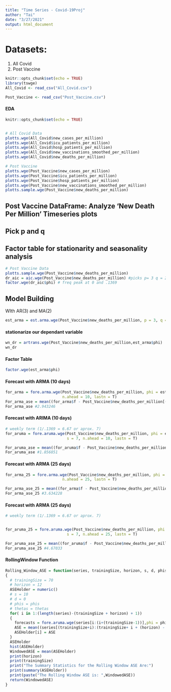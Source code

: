 ```yaml
---
title: "Time Series - Covid-19Proj"
author: "Tai"
date: "3/27/2021"
output: html_document
---
```


# Datasets:
1) All Covid
2) Post Vaccine

```r
knitr::opts_chunk$set(echo = TRUE)
library(tswge)
All_Covid <- read_csv("All_Covid.csv")

Post_Vaccine <- read_csv("Post_Vaccine.csv")


```



#############
#### EDA ####
#############

```r
knitr::opts_chunk$set(echo = TRUE)


# All Covid Data
plotts.wge(All_Covid$new_cases_per_million)
plotts.wge(All_Covid$icu_patients_per_million)
plotts.wge(All_Covid$hosp_patients_per_million)
plotts.wge(All_Covid$new_vaccinations_smoothed_per_million)
plotts.wge(All_Covid$new_deaths_per_million)

# Post Vaccine
plotts.wge(Post_Vaccine$new_cases_per_million)
plotts.wge(Post_Vaccine$icu_patients_per_million)
plotts.wge(Post_Vaccine$hosp_patients_per_million)
plotts.wge(Post_Vaccine$new_vaccinations_smoothed_per_million)
plotts.sample.wge(Post_Vaccine$new_deaths_per_million)

```

## Post Vaccine DataFrame: Analyze 'New Death Per Million' Timeseries plots 
## Pick p and q
## Factor table for stationarity and seasonality analysis

```r
# Post Vaccine Data
plotts.sample.wge(Post_Vaccine$new_deaths_per_million)
dr_aic = aic.wge(Post_Vaccine$new_deaths_per_million) #picks p= 3 q = 2
factor.wge(dr_aic$phi) # freq peak at 0 and .1369
```

## Model Building
WIth AR(3) and MA(2)

```r
est_arma = est.arma.wge(Post_Vaccine$new_deaths_per_million, p = 3, q = 2)
```

#### stationarize our dependant variable  ####


```r
wn_dr = artrans.wge(Post_Vaccine$new_deaths_per_million,est_arma$phi)
wn_dr
```

#### Factor Table  ####


```r
factor.wge(est_arma$phi)
```

#### Forecast with ARMA (10 days) ####


```r

for_arma = fore.arma.wge(Post_Vaccine$new_deaths_per_million, phi = est_arma$p, theta = est_arma$theta, 
                         n.ahead = 10, lastn = T)
For_arma_ase = mean((for_arma$f - Post_Vaccine$new_deaths_per_million[(95-10+1):95])^2)
For_arma_ase #2.943246 
```


#### Forecast with ARIMA (10 days) ####


```r
# weekly term (1/.1369 = 6.67 or aprox. 7)
for_aruma = fore.aruma.wge(Post_Vaccine$new_deaths_per_million, phi = est_arma$p, theta = est_arma$theta, 
                           s = 7, n.ahead = 10, lastn = T)

For_aruma_ase = mean((for_aruma$f - Post_Vaccine$new_deaths_per_million[(95-10+1):95])^2)
For_aruma_ase #1.856851
```


#### Forecast with ARMA (25 days) ####


```r
for_arma_25 = fore.arma.wge(Post_Vaccine$new_deaths_per_million, phi = est_arma$p, theta = est_arma$theta, 
                         n.ahead = 25, lastn = T)

For_arma_ase_25 = mean((for_arma$f - Post_Vaccine$new_deaths_per_million[(95-25+1):95])^2)
For_arma_ase_25 #3.634228

```




#### Forecast with ARMA (25 days) ####


```r
# weekly term (1/.1369 = 6.67 or aprox. 7)


for_aruma_25 = fore.aruma.wge(Post_Vaccine$new_deaths_per_million, phi = est_arma$p, theta = est_arma$theta, 
                           s = 7, n.ahead = 25, lastn = T)

For_aruma_ase_25 = mean((for_aruma$f - Post_Vaccine$new_deaths_per_million[(95-25+1):95])^2)
For_aruma_ase_25 #4.67033

```



#### RollingWindow Function ####


```r
Rolling_Window_ASE = function(series, trainingSize, horizon, s, d, phis, thetas)
{
  # trainingSize = 70
  # horizon = 12
  ASEHolder = numeric()
  # s = 10
  # d = 0
  # phis = phis
  # thetas = thetas
  for( i in 1:(length(series)-(trainingSize + horizon) + 1))
  {
    forecasts = fore.aruma.wge(series[i:(i+(trainingSize-1))],phi = phis, theta = thetas, s = s, d = d,n.ahead = horizon)
    ASE = mean((series[(trainingSize+i):(trainingSize+ i + (horizon) - 1)] - forecasts$f)^2)
    ASEHolder[i] = ASE
  }
  ASEHolder
  hist(ASEHolder)
  WindowedASE = mean(ASEHolder)
  print(horizon)
  print(trainingSize)
  print("The Summary Statistics for the Rolling Window ASE Are:")
  print(summary(ASEHolder))
  print(paste("The Rolling Window ASE is: ",WindowedASE))
  return(WindowedASE)
}


```




































































